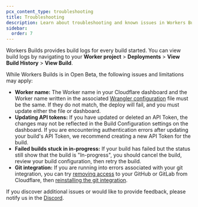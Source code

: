 ```yaml
---
pcx_content_type: troubleshooting
title: Troubleshooting
description: Learn about troubleshooting and known issues in Workers Builds.
sidebar:
  order: 7
---
```


Workers Builds provides build logs for every build started. You can view build logs by navigating to your **Worker project** > **Deployments** > **View Build History** > **View Build**.

While Workers Builds is in Open Beta, the following issues and limitations may apply:

- **Worker name:** The Worker name in your Cloudflare dashboard and the Worker name written in the associated [Wrangler configuration](/workers/wrangler/configuration) file must be the same. If they do not match, the deploy will fail, and you must update either the file or dashboard.
- **Updating API tokens:** If you have updated or deleted an API Token, the changes may not be reflected in the Build Configuration settings on the dashboard. If you are encountering authentication errors after updating your build's API Token, we recommend creating a new API Token for the build.
- **Failed builds stuck in in-progress:** If your build has failed but the status still show that the build is "In-progress", you should cancel the build, review your build configuration, then retry the build.
- **Git integration:** If you are running into errors associated with your git integration, you can try [removing access](/workers/ci-cd/builds/git-integration/#removing-access) to your GitHub or GitLab from Cloudflare, then [reinstalling the git integration](/workers/ci-cd/builds/git-integration/#reinstall-a-git-installation).

If you discover additional issues or would like to provide feedback, please notify us in the [Discord](https://discord.com/channels/595317990191398933/1052656806058528849).
